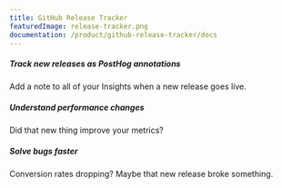 ```yaml
---
title: GitHub Release Tracker
featuredImage: release-tracker.png
documentation: /product/github-release-tracker/docs
---
```


<Section
    divider={false}
    title="See the impact of your GitHub releases in PostHog."
    size="full"
    cols={3}
>
    <div>
        <h5>Track new releases as PostHog annotations</h5>
        <p>Add a note to all of your Insights when a new release goes live.</p>
    </div>
    <div>
        <h5>Understand performance changes</h5>
        <p>Did that new thing improve your metrics?</p>
    </div>
    <div>
        <h5>Solve bugs faster</h5>
        <p>Conversion rates dropping? Maybe that new release broke something.</p>
    </div>
    
</Section>

<Documentation />